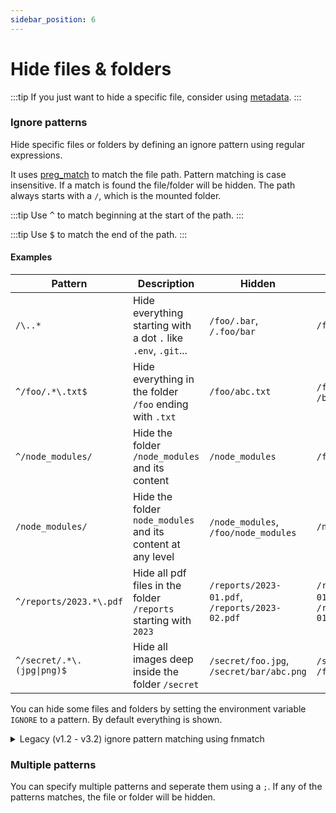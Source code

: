 ```yaml
---
sidebar_position: 6
---
```


# Hide files & folders

:::tip
If you just want to hide a specific file, consider using [metadata](./metadata.md#hidden).
:::

### Ignore patterns

Hide specific files or folders by defining an ignore pattern using regular expressions.

It uses [preg_match](https://www.php.net/manual/en/function.preg-match.php) to match the file path. Pattern matching is case insensitive.
If a match is found the file/folder will be hidden.
The path always starts with a `/`, which is the mounted folder.

:::tip
Use <kbd>^</kbd> to match beginning at the start of the path. 
:::

:::tip
Use <kbd>$</kbd> to match the end of the path.
:::

#### Examples

| Pattern                               | Description                                                      | Hidden                                         | Not Hidden                                     |
| ------------------------------------- | ---------------------------------------------------------------- | ---------------------------------------------- | ---------------------------------------------- |
| `/\..*`                               | Hide everything starting with a dot `.` like `.env`, `.git`...   | `/foo/.bar`, `/.foo/bar`                       | `/foo/bar`                                     |
| `^/foo/.*\.txt$`                      | Hide everything in the folder `/foo` ending with `.txt`          | `/foo/abc.txt`                                 | `/foo/abc.md`, `/bar/foo/abc.txt`              |
| `^/node_modules/`                     | Hide the folder `/node_modules` and its content                  | `/node_modules`                                | `/foo/node_modules`                            |
| `/node_modules/`                      | Hide the folder `node_modules` and its content at any level      | `/node_modules`, `/foo/node_modules`           | `/node_modules_123`                            |
| `^/reports/2023.*\.pdf`               | Hide all pdf files in the folder `/reports` starting with `2023` | `/reports/2023-01.pdf`, `/reports/2023-02.pdf` | `/reports/2022-01.pdf`, `/reports/2023-01.txt` |
| `^/secret/.*\.(jpg\|png)$` | Hide all images deep inside the folder `/secret`                 | `/secret/foo.jpg`, `/secret/bar/abc.png`       | `/secret/foo.png.txt`, `/foo/secret/abc.png`        |


You can hide some files and folders by setting the environment variable `IGNORE` to a pattern. By default everything is shown.

<details>
<summary>Legacy (v1.2 - v3.2) ignore pattern matching using fnmatch</summary>

It uses [fnmatch](https://www.php.net/manual/en/function.fnmatch.php) to match the pattern.

| Pattern  | Description                            |
| -------- | -------------------------------------- |
| `*`      | Matches everything (including nothing) |
| `?`      | Matches any single character           |
| `[seq]`  | Matches any character in seq           |
| `[!seq]` | Matches any character not in seq       |

- pattern `foo` will hide the file `foo/bar/secret.txt` because `foo` matches the first array element `foo`.
- pattern `*bar*` will hide the file `foo/bar/secret.txt` because `*bar*` matches the second array element `bar`.
- pattern `*.txt` will hide the file `foo/bar/secret.txt` because `*.txt` matches the third array element `secret.txt`.

#### Examples

- `*[ab].txt` hides all files or folder ending with either `a.txt` or `b.txt`.

- `.*` hides all files or folder starting with a dot <kbd>.</kbd>

- `[a-zA-Z0-9]*` hides all files or folder starting with a letter or number.

- `[!a-zA-Z0-9]*` hides all files or folder not starting with a letter or number.

- `report-???.pdf` hides `report-001.pdf`, `report-123.pdf` but not `report-1.pdf`.

</details>

### Multiple patterns

You can specify multiple patterns and seperate them using a `;`. If any of the patterns matches, the file or folder will be hidden.


<EnvConfig
  name="IGNORE"
  init="<empty>"
  values="<patterns>"
  versions="1.2"
  desc="changed to regex instead of fnmatch in v3.3"
/>
